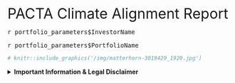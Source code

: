 <font size="6"> PACTA Climate Alignment Report </font> 

<font size="3"> `r portfolio_parameters$InvestorName` </font> 

<font size="3"> `r portfolio_parameters$PortfolioName` </font> 



```r
# knitr::include_graphics('/img/matterhorn-3019429_1920.jpg')
```

<details>
<summary class="no-outline">
**Important Information & Legal Disclaimer**
</summary>

*IMPORTANT INFORMATION* The 2Dii PACTA Model generates a limited ‘point in time’ estimate of the relative alignment of the Revealed Plans of Securities in the Scope versus the economic trends embodied in the Scenario(s), as identified by external data and scenario providers.

*EXCLUSION OF LIABILITY* TO THE EXTENT PERMITTED BY LAW WE WILL NOT BE LIABLE TO ANY USER FOR ANY LOSS OR DAMAGE, WHETHER IN CONTRACT, TORT (INCLUDING NEGLIGENCE), BREACH OF STATUTORY DUTY OR OTHERWISE, EVEN IF FORESEEABLE, ARISING UNDER OR IN CONNECTION WITH USE OF OR RELIANCE ON ANY INFORMATION, DATA OR CONTENT OBTAINED VIA OUR SERVICES, INCLUDING (WITHOUT LIMITATION) THE MODELLING OUTPUTS STATED IN THIS REPORT.

*No forecast or prediction* The PACTA Model does not purport to generate, nor does this Report contain or comprise, statements of fact, forecasts or predictions. The PACTA Model provides a ‘point in time’ analysis of economic and commercial variables that are inherently dynamic and variable over time. 2Dii neither makes nor implies any representation regarding the likelihood, risk or expectation of any future matter. To the extent that any statements made or information contained in this Report might be considered forward-looking in nature, they are subject to risks, variables and uncertainties that could cause actual results to differ materially. You are cautioned not to place undue reliance on any such forward-looking statements, which reflect our assumptions only and those of our data and scenario providers as of the date of modelling.

*No financial advice* The information contained in this Report does not comprise, constitute or provide, nor should it be relied upon as, investment or financial advice, credit ratings, an advertisement, an invitation, a confirmation, an offer or a solicitation, or recommendation, to buy or sell any security or other financial, credit or lending product or to engage in any investment activity, or an offer of any financial service. This Report does not purport to quantify risk to the portfolio (or any part thereof), nor make any representation in regards to the performance, strategy, prospects, creditworthiness or risk associated with any investment, nor their suitability for purchase, holding or sale in the context of any particular portfolio. The Modelling Outputs reflected in this Report are provided with the understanding and expectation that each investor will, with due care, conduct its own investigation and evaluation of each security or other instrument that is under consideration for purchase, holding or sale.

*Scope Securities* The PACTA Model is limited in its scope and application. It does not consider all securities across all sectors, nor all securities within those sectors. The PACTA Model applies only to the Scope Securities set out in the Methodology Statement, as updated from time to time.

*Scenario(s)* The PACTA Model will apply one or more Scenarios, as set out in the Methodology Statement. The choice of any Scenario should not be taken as any endorsement of those scenarios, nor any statement as to the accuracy or completeness of those scenarios’ methodologies or assumptions, nor as a general preference of those scenarios over any other economic scenarios. The analysis provided by the PACTA Model may be carried out using other economic scenarios, and users must form their own view as to the decarbonisation scenarios, trajectories and models that are most appropriate to their portfolio. No explicit or implicit assumption is made in relation to the current or future alignment of the Scenarios with climate-related policies of any government at international, national or sub-national level.

*TCFD* Use of the PACTA may support you in initiatives undertaken with regard to the Recommendations of G20 Financial Stability Board’s Taskforce on Climate-related Financial Disclosures (TCFD). However, its use in isolation does not purport to provide ‘TCFD compliance’.

</details>
